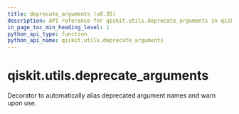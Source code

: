 ```yaml
---
title: deprecate_arguments (v0.35)
description: API reference for qiskit.utils.deprecate_arguments in qiskit v0.35
in_page_toc_min_heading_level: 1
python_api_type: function
python_api_name: qiskit.utils.deprecate_arguments
---
```


<span id="qiskit-utils-deprecate-arguments" />

# qiskit.utils.deprecate\_arguments

<Function id="qiskit.utils.deprecate_arguments" isDedicatedPage={true} github="https://github.com/qiskit/qiskit/tree/stable/0.20/qiskit/utils/deprecation.py" signature="deprecate_arguments(kwarg_map)">
  Decorator to automatically alias deprecated argument names and warn upon use.
</Function>

